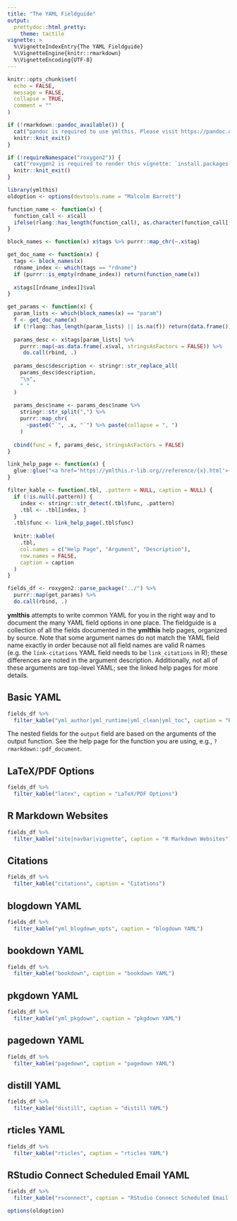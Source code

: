 ```yaml
---
title: "The YAML Fieldguide"
output: 
  prettydoc::html_pretty:
    theme: tactile
vignette: >
  %\VignetteIndexEntry{The YAML Fieldguide}
  %\VignetteEngine{knitr::rmarkdown}
  %\VignetteEncoding{UTF-8}
---
```


```r
knitr::opts_chunk$set(
  echo = FALSE,
  message = FALSE,
  collapse = TRUE,
  comment = ""
)
```


```r
if (!rmarkdown::pandoc_available()) {
  cat("pandoc is required to use ymlthis. Please visit https://pandoc.org/ for more information.")
  knitr::knit_exit()
}
```


```r
if (!requireNamespace("roxygen2")) {
  cat("roxygen2 is required to render this vignette: `install.packages('roxygen2'`")
  knitr::knit_exit()
}
```

```r
library(ymlthis)
oldoption <- options(devtools.name = "Malcolm Barrett")

function_name <- function(x) {
  function_call <- x$call
  ifelse(rlang::has_length(function_call), as.character(function_call[[2]]), NA)
}

block_names <- function(x) x$tags %>% purrr::map_chr(~.x$tag)

get_doc_name <- function(x) {
  tags <- block_names(x)
  rdname_index <- which(tags == "rdname")
  if (purrr::is_empty(rdname_index)) return(function_name(x))
  
  x$tags[[rdname_index]]$val
}

get_params <- function(x) {
  param_lists <- which(block_names(x) == "param")
  f <- get_doc_name(x)
  if (!rlang::has_length(param_lists) || is.na(f)) return(data.frame())
  
  params_desc <- x$tags[param_lists] %>% 
    purrr::map(~as.data.frame(.x$val, stringsAsFactors = FALSE)) %>% 
     do.call(rbind, .)
  
  params_desc$description <- stringr::str_replace_all(
    params_desc$description, 
    "\n", 
    " "
  )
  
  params_desc$name <- params_desc$name %>% 
    stringr::str_split(",") %>% 
    purrr::map_chr(
      ~paste0("`", .x, "`") %>% paste(collapse = ", ")
    )
  
  cbind(func = f, params_desc, stringsAsFactors = FALSE)
}

link_help_page <- function(x) {
  glue::glue("<a href='https://ymlthis.r-lib.org//reference/{x}.html'>{x}</a>")
} 

filter_kable <- function(.tbl, .pattern = NULL, caption = NULL) {
  if (!is.null(.pattern)) {
    index <- stringr::str_detect(.tbl$func, .pattern)
    .tbl <- .tbl[index, ]
  }
  .tbl$func <- link_help_page(.tbl$func)
  
  knitr::kable(
    .tbl, 
    col.names = c("Help Page", "Argument", "Description"), 
    row.names = FALSE, 
    caption = caption
  )
}

fields_df <- roxygen2::parse_package("../") %>% 
  purrr::map(get_params) %>% 
  do.call(rbind, .)
```

**ymlthis** attempts to write common YAML for you in the right way and to document the many YAML field options in one place. The fieldguide is a collection of all the fields documented in the **ymlthis** help pages, organized by source. Note that some argument names do not match the YAML field name exactly in order because not all field names are valid R names (e.g. the `link-citations` YAML field needs to be `link_citations` in R); these differences are noted in the argument description. Additionally, not all of these arguments are top-level YAML; see the linked help pages for more details.

## Basic YAML

```r
fields_df %>% 
  filter_kable("yml_author|yml_runtime|yml_clean|yml_toc", caption = "Basic YAML")
```

The nested fields for the `output` field are based on the arguments of the output function. See the help page for the function you are using, e.g., `?rmarkdown::pdf_document`.

## LaTeX/PDF Options

```r
fields_df %>% 
  filter_kable("latex", caption = "LaTeX/PDF Options")
```

## R Markdown Websites

```r
fields_df %>% 
  filter_kable("site|navbar|vignette", caption = "R Markdown Websites")
```

## Citations

```r
fields_df %>% 
  filter_kable("citations", caption = "Citations")
```

## blogdown YAML

```r
fields_df %>% 
  filter_kable("yml_blogdown_opts", caption = "blogdown YAML")
```

## bookdown YAML

```r
fields_df %>% 
  filter_kable("bookdown", caption = "bookdown YAML")
```

## pkgdown YAML

```r
fields_df %>% 
  filter_kable("yml_pkgdown", caption = "pkgdown YAML")
```

## pagedown YAML

```r
fields_df %>% 
  filter_kable("pagedown", caption = "pagedown YAML")
```

## distill YAML

```r
fields_df %>% 
  filter_kable("distill", caption = "distill YAML")
```

## rticles YAML

```r
fields_df %>% 
  filter_kable("rticles", caption = "rticles YAML")
```

## RStudio Connect Scheduled Email YAML

```r
fields_df %>% 
  filter_kable("rsconnect", caption = "RStudio Connect Scheduled Email YAML")
```

```r
options(oldoption)
```
